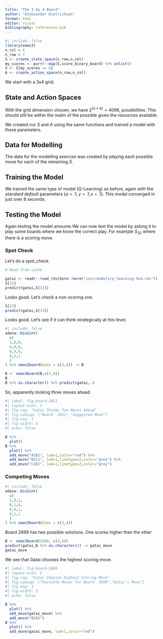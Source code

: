 ```yaml
---
title: "The 3 by 4 Board"
author: "Aleksander Dietrichson"
format: html
editor: visual
bibliography: references.bib
---
```


```r
#| include: false
library(xmas3)
n_col = 4
n_row = 3
S <- create_state_space(n_row,n_col)
my_scores <- purrr::map(S,score_binary_board) %>% unlist()
S <- S[my_scores == 0] 
A <- create_action_space(n_row,n_col)
```

We start with a 3x4 grid.

## State and Action Spaces

With the grid dimension chosen, we have $2^{(3\times4)}=4096$, possibilities. This should still be within the realm of the possible given the resources available.

We created our $S$ and $A$ using the same functions and trained a model with these parameters.

## Data for Modelling

The data for the modelling exercise was created by playing each possible move for each of the remaining *S.*

## Training the Model

We trained the same type of model (Q-Learning) as before, again with the *standard default* parameters ($\alpha=.1,\gamma=.1, \epsilon=.1$). This model converged in just over 8 seconds.

## Testing the Model

Again testing the model amounts We can now test the model by asking it to play some boards where we know the correct play. For example $S_{32}$ where there is a scoring move.

### Spot Check

Let's do a spot_check.

```r
# Read from cache

gatai <- readr::read_rds(here::here("inst/models/q-learning-3x4.rds"))
S[32]
predict(gatai,S[32])
```

Looks good. Let's check a non-scoring one.

```r
S[33]
predict(gatai,S[33])
```

Looks good. Let's see if it can think strategically at this level.

```r
#| include: false
adana::bin2int(
  c(
  1,0,0,
  0,0,0,
  0,0,0,
  0,1,1
  )
) %>% xmas3board(dims = c(3,4)) -> B
```

```r
B <- xmas3board(B,c(3,4))
B
B %>% as.character() %>% predict(gatai,.)
```

So, apparently looking three moves ahead.

```r
#| label: fig-board-2051 
#| layout-ncol: 2
#| fig-cap: "Gatai Thinks Two Moves Ahead"
#| fig-subcap: ["Board  2051","Suggested Move"]
#| fig-asp: 1
#| fig-width: 3
#| echo: false

B %>% 
  plot()
B %>% 
  plot() %>% 
  add_move("A1B1", lwd=1,color="red") %>% 
  add_move("B1C1", lwd=1,linetype=2,color="grey") %>% 
  add_move("C1D1", lwd=1,linetype=2,color="grey")

```

### Competing Moves

```r
#| include: false
adana::bin2int(
  c(
  1,0,1,
  0,1,0,
  0,0,1,
  0,1,1
  )
) %>% xmas3board(dims = c(3,4))
```

Board 2699 has two possible solutions. One scores higher than the other

```r
B <- xmas3board(2699, c(3,4))
predict(gatai,B %>% as.character()) -> gatai_move
gatai_move
```

We see that Gatai chooses the highest scoring move.

```r
#| label: fig-board-2699 
#| layout-ncol: 2
#| fig-cap: "Gatai Chooses Highest Scoring Move"
#| fig-subcap: ["Possible Moves for Board  2699","Gatai's Move"]
#| fig-asp: 1
#| fig-width: 3
#| echo: false

B %>% 
  plot() %>% 
  add_move(gatai_move) %>% 
  add_move("B2A2")
B %>% 
  plot() %>% 
  add_move(gatai_move, lwd=1,color="red") 
```
